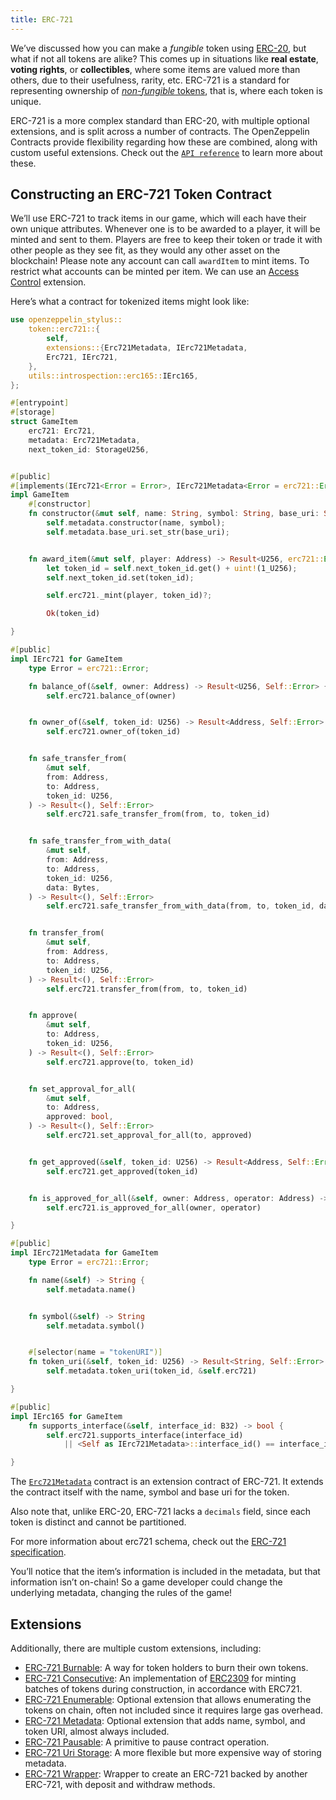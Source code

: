 ```yaml
---
title: ERC-721
---
```


We’ve discussed how you can make a _fungible_ token using [ERC-20](erc20), but what if not all tokens are alike?
This comes up in situations like **real estate**, **voting rights**, or **collectibles**, where some items are valued more than others, due to their usefulness, rarity, etc.
ERC-721 is a standard for representing ownership of [_non-fungible_ tokens](tokens#different-kinds-of-tokens), that is, where each token is unique.

ERC-721 is a more complex standard than ERC-20, with multiple optional extensions, and is split across a number of contracts.
The OpenZeppelin Contracts provide flexibility regarding how these are combined, along with custom useful extensions.
Check out the [`API reference`](https://docs.rs/openzeppelin-stylus/0.3.0-alpha.1/openzeppelin_stylus/token/erc721/struct.Erc721.html) to learn more about these.

## Constructing an ERC-721 Token Contract

We’ll use ERC-721 to track items in our game, which will each have their own unique attributes.
Whenever one is to be awarded to a player, it will be minted and sent to them.
Players are free to keep their token or trade it with other people as they see fit, as they would any other asset on the blockchain!
Please note any account can call `awardItem` to mint items.
To restrict what accounts can be minted per item.
We can use an [Access Control](access-control) extension.

Here’s what a contract for tokenized items might look like:

```rust
use openzeppelin_stylus::
    token::erc721::{
        self,
        extensions::{Erc721Metadata, IErc721Metadata,
        Erc721, IErc721,
    },
    utils::introspection::erc165::IErc165,
};

#[entrypoint]
#[storage]
struct GameItem
    erc721: Erc721,
    metadata: Erc721Metadata,
    next_token_id: StorageU256,


#[public]
#[implements(IErc721<Error = Error>, IErc721Metadata<Error = erc721::Error>, IErc165)]
impl GameItem
    #[constructor]
    fn constructor(&mut self, name: String, symbol: String, base_uri: String) {
        self.metadata.constructor(name, symbol);
        self.metadata.base_uri.set_str(base_uri);


    fn award_item(&mut self, player: Address) -> Result<U256, erc721::Error>
        let token_id = self.next_token_id.get() + uint!(1_U256);
        self.next_token_id.set(token_id);

        self.erc721._mint(player, token_id)?;

        Ok(token_id)

}

#[public]
impl IErc721 for GameItem
    type Error = erc721::Error;

    fn balance_of(&self, owner: Address) -> Result<U256, Self::Error> {
        self.erc721.balance_of(owner)


    fn owner_of(&self, token_id: U256) -> Result<Address, Self::Error>
        self.erc721.owner_of(token_id)


    fn safe_transfer_from(
        &mut self,
        from: Address,
        to: Address,
        token_id: U256,
    ) -> Result<(), Self::Error>
        self.erc721.safe_transfer_from(from, to, token_id)


    fn safe_transfer_from_with_data(
        &mut self,
        from: Address,
        to: Address,
        token_id: U256,
        data: Bytes,
    ) -> Result<(), Self::Error>
        self.erc721.safe_transfer_from_with_data(from, to, token_id, data)


    fn transfer_from(
        &mut self,
        from: Address,
        to: Address,
        token_id: U256,
    ) -> Result<(), Self::Error>
        self.erc721.transfer_from(from, to, token_id)


    fn approve(
        &mut self,
        to: Address,
        token_id: U256,
    ) -> Result<(), Self::Error>
        self.erc721.approve(to, token_id)


    fn set_approval_for_all(
        &mut self,
        to: Address,
        approved: bool,
    ) -> Result<(), Self::Error>
        self.erc721.set_approval_for_all(to, approved)


    fn get_approved(&self, token_id: U256) -> Result<Address, Self::Error>
        self.erc721.get_approved(token_id)


    fn is_approved_for_all(&self, owner: Address, operator: Address) -> bool
        self.erc721.is_approved_for_all(owner, operator)

}

#[public]
impl IErc721Metadata for GameItem
    type Error = erc721::Error;

    fn name(&self) -> String {
        self.metadata.name()


    fn symbol(&self) -> String
        self.metadata.symbol()


    #[selector(name = "tokenURI")]
    fn token_uri(&self, token_id: U256) -> Result<String, Self::Error>
        self.metadata.token_uri(token_id, &self.erc721)

}

#[public]
impl IErc165 for GameItem
    fn supports_interface(&self, interface_id: B32) -> bool {
        self.erc721.supports_interface(interface_id)
            || <Self as IErc721Metadata>::interface_id() == interface_id

}
```

The [`Erc721Metadata`](https://docs.rs/openzeppelin-stylus/0.3.0-alpha.1/openzeppelin_stylus/token/erc721/extensions/metadata/struct.Erc721Metadata.html) contract is an extension contract of ERC-721.
It extends the contract itself with the name, symbol and base uri for the token.

Also note that, unlike ERC-20, ERC-721 lacks a `decimals` field, since each token is distinct and cannot be partitioned.

For more information about erc721 schema, check out the [ERC-721 specification](https://eips.ethereum.org/EIPS/eip-721).

<Callout>
You’ll notice that the item’s information is included in the metadata, but that information isn’t on-chain!
</Callout>
So a game developer could change the underlying metadata, changing the rules of the game!

## Extensions

Additionally, there are multiple custom extensions, including:

* [ERC-721 Burnable](erc721-burnable): A way for token holders to burn their own tokens.
* [ERC-721 Consecutive](erc721-consecutive): An implementation of [ERC2309](https://eips.ethereum.org/EIPS/eip-2309) for minting batches of tokens during construction, in accordance with ERC721.
* [ERC-721 Enumerable](erc721-enumerable): Optional extension that allows enumerating the tokens on chain, often not included since it requires large gas overhead.
* [ERC-721 Metadata](erc721-metadata): Optional extension that adds name, symbol, and token URI, almost always included.
* [ERC-721 Pausable](erc721-pausable): A primitive to pause contract operation.
* [ERC-721 Uri Storage](erc721-uri-storage): A more flexible but more expensive way of storing metadata.
* [ERC-721 Wrapper](erc721-wrapper): Wrapper to create an ERC-721 backed by another ERC-721, with deposit and withdraw methods.
